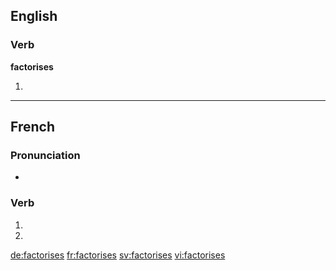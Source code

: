 {{also|factorisés}}
==English==

===Verb===
'''factorises'''

# {{third-person singular of|factorise}}

----

==French==

===Pronunciation===
* {{homophones|factorise|factorisent}}

===Verb===
{{fr-verb-form}}

# {{conjugation of|factoriser||2|s|pres|ind|lang=fr}}
# {{conjugation of|factoriser||2|s|pres|sub|lang=fr}}

[[de:factorises]]
[[fr:factorises]]
[[sv:factorises]]
[[vi:factorises]]